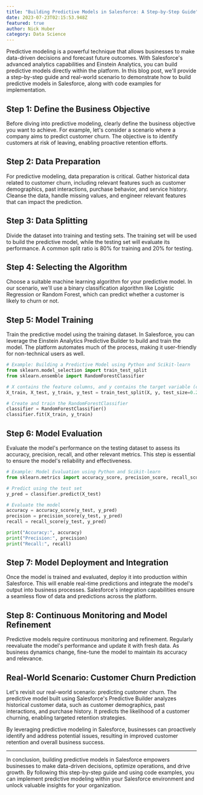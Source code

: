 ```yaml
---
title: "Building Predictive Models in Salesforce: A Step-by-Step Guide"
date: 2023-07-23T02:15:53.948Z
featured: true
author: Nick Huber
category: Data Science
---
```

Predictive modeling is a powerful technique that allows businesses to make data-driven decisions and forecast future outcomes. With Salesforce's advanced analytics capabilities and Einstein Analytics, you can build predictive models directly within the platform. In this blog post, we'll provide a step-by-step guide and real-world scenario to demonstrate how to build predictive models in Salesforce, along with code examples for implementation.

## Step 1: Define the Business Objective

Before diving into predictive modeling, clearly define the business objective you want to achieve. For example, let's consider a scenario where a company aims to predict customer churn. The objective is to identify customers at risk of leaving, enabling proactive retention efforts.

## Step 2: Data Preparation

For predictive modeling, data preparation is critical. Gather historical data related to customer churn, including relevant features such as customer demographics, past interactions, purchase behavior, and service history. Cleanse the data, handle missing values, and engineer relevant features that can impact the prediction.

## Step 3: Data Splitting

Divide the dataset into training and testing sets. The training set will be used to build the predictive model, while the testing set will evaluate its performance. A common split ratio is 80% for training and 20% for testing.

## Step 4: Selecting the Algorithm

Choose a suitable machine learning algorithm for your predictive model. In our scenario, we'll use a binary classification algorithm like Logistic Regression or Random Forest, which can predict whether a customer is likely to churn or not.

## Step 5: Model Training

Train the predictive model using the training dataset. In Salesforce, you can leverage the Einstein Analytics Predictive Builder to build and train the model. The platform automates much of the process, making it user-friendly for non-technical users as well.

```python
# Example: Building a Predictive Model using Python and Scikit-learn
from sklearn.model_selection import train_test_split
from sklearn.ensemble import RandomForestClassifier

# X contains the feature columns, and y contains the target variable (churn - 1 or not churn - 0)
X_train, X_test, y_train, y_test = train_test_split(X, y, test_size=0.2, random_state=42)

# Create and train the RandomForestClassifier
classifier = RandomForestClassifier()
classifier.fit(X_train, y_train)
```

## Step 6: Model Evaluation

Evaluate the model's performance on the testing dataset to assess its accuracy, precision, recall, and other relevant metrics. This step is essential to ensure the model's reliability and effectiveness.

```python
# Example: Model Evaluation using Python and Scikit-learn
from sklearn.metrics import accuracy_score, precision_score, recall_score

# Predict using the test set
y_pred = classifier.predict(X_test)

# Evaluate the model
accuracy = accuracy_score(y_test, y_pred)
precision = precision_score(y_test, y_pred)
recall = recall_score(y_test, y_pred)

print("Accuracy:", accuracy)
print("Precision:", precision)
print("Recall:", recall)
```

## Step 7: Model Deployment and Integration

Once the model is trained and evaluated, deploy it into production within Salesforce. This will enable real-time predictions and integrate the model's output into business processes. Salesforce's integration capabilities ensure a seamless flow of data and predictions across the platform.

## Step 8: Continuous Monitoring and Model Refinement

Predictive models require continuous monitoring and refinement. Regularly reevaluate the model's performance and update it with fresh data. As business dynamics change, fine-tune the model to maintain its accuracy and relevance.

## Real-World Scenario: Customer Churn Prediction

Let's revisit our real-world scenario: predicting customer churn. The predictive model built using Salesforce's Predictive Builder analyzes historical customer data, such as customer demographics, past interactions, and purchase history. It predicts the likelihood of a customer churning, enabling targeted retention strategies.

By leveraging predictive modeling in Salesforce, businesses can proactively identify and address potential issues, resulting in improved customer retention and overall business success.

---

In conclusion, building predictive models in Salesforce empowers businesses to make data-driven decisions, optimize operations, and drive growth. By following this step-by-step guide and using code examples, you can implement predictive modeling within your Salesforce environment and unlock valuable insights for your organization.
